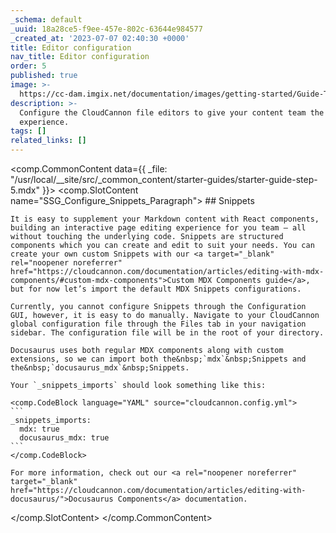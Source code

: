 ```yaml
---
_schema: default
_uuid: 18a28ce5-f9ee-457e-802c-63644e984577
_created_at: '2023-07-07 02:40:30 +0000'
title: Editor configuration
nav_title: Editor configuration
order: 5
published: true
image: >-
  https://cc-dam.imgix.net/documentation/images/getting-started/Guide-Thumbnails/CloudCannon-Getting-Started-Thumbnail-Docusaurus.png
description: >-
  Configure the CloudCannon file editors to give your content team the best
  experience.
tags: []
related_links: []
---
```

<comp.CommonContent data={{ _file: "/usr/local/__site/src/_common_content/starter-guides/starter-guide-step-5.mdx" }}>
  <comp.SlotContent name="SSG_Configure_Snippets_Paragraph">
    ## Snippets

    It is easy to supplement your Markdown content with React components, building an interactive page editing experience for you team — all without touching the underlying code. Snippets are structured components which you can create and edit to suit your needs. You can create your own custom Snippets with our <a target="_blank" rel="noopener noreferrer" href="https://cloudcannon.com/documentation/articles/editing-with-mdx-components/#custom-mdx-components">Custom MDX Components guide</a>, but for now let’s import the default MDX Snippets configurations.

    Currently, you cannot configure Snippets through the Configuration GUI, however, it is easy to do manually. Navigate to your CloudCannon global configuration file through the Files tab in your navigation sidebar. The configuration file will be in the root of your directory.

    Docusaurus uses both regular MDX components along with custom extensions, so we can import both the&nbsp;`mdx`&nbsp;Snippets and the&nbsp;`docusaurus_mdx`&nbsp;Snippets.

    Your `_snippets_imports` should look something like this:

    <comp.CodeBlock language="YAML" source="cloudcannon.config.yml">
    ```
    _snippets_imports:
      mdx: true
      docusaurus_mdx: true
    ```
    </comp.CodeBlock>

    For more information, check out our <a rel="noopener noreferrer" target="_blank" href="https://cloudcannon.com/documentation/articles/editing-with-docusaurus/">Docusaurus Components</a> documentation.
  </comp.SlotContent>
</comp.CommonContent>